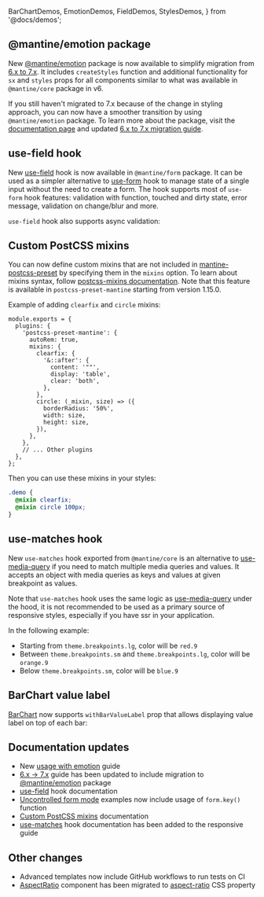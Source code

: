   BarChartDemos,
  EmotionDemos,
  FieldDemos,
  StylesDemos,
} from '@docs/demos';


## @mantine/emotion package

New [@mantine/emotion](/styles/emotion) package is now available to simplify migration
from [6.x to 7.x](/guides/6x-to-7x/). It includes `createStyles` function and additional
functionality for `sx` and `styles` props for all components similar to what was available
in `@mantine/core` package in v6.

If you still haven't migrated to 7.x because of the change in styling approach, you can now
have a smoother transition by using `@mantine/emotion` package. To learn more about the package,
visit the [documentation page](/styles/emotion) and updated [6.x to 7.x migration guide](/guides/6x-to-7x/).

<Demo data={EmotionDemos.usage} />

## use-field hook

New [use-field](/form/use-field) hook is now available in `@mantine/form` package.
It can be used as a simpler alternative to [use-form](/form/use-form) hook to manage state of a single input without the need to create a form.
The hook supports most of `use-form` hook features: validation with function, touched and
dirty state, error message, validation on change/blur and more.

<Demo data={FieldDemos.validateOnChange} />

`use-field` hook also supports async validation:

<Demo data={FieldDemos.asyncValidation} />

## Custom PostCSS mixins

You can now define custom mixins that are not included in [mantine-postcss-preset](/styles/postcss-preset) by specifying them
in the `mixins` option. To learn about mixins syntax, follow [postcss-mixins documentation](https://github.com/postcss/postcss-mixins#readme).
Note that this feature is available in `postcss-preset-mantine` starting from version 1.15.0.

Example of adding `clearfix` and `circle` mixins:

```tsx
module.exports = {
  plugins: {
    'postcss-preset-mantine': {
      autoRem: true,
      mixins: {
        clearfix: {
          '&::after': {
            content: '""',
            display: 'table',
            clear: 'both',
          },
        },
        circle: (_mixin, size) => ({
          borderRadius: '50%',
          width: size,
          height: size,
        }),
      },
    },
    // ... Other plugins
  },
};
```

Then you can use these mixins in your styles:

```scss
.demo {
  @mixin clearfix;
  @mixin circle 100px;
}
```

## use-matches hook

New `use-matches` hook exported from `@mantine/core` is an alternative to [use-media-query](/hooks/use-media-query/)
if you need to match multiple media queries and values. It accepts an object with media queries as keys and
values at given breakpoint as values.

Note that `use-matches` hook uses the same logic as [use-media-query](/hooks/use-media-query/) under the hood,
it is not recommended to be used as a primary source of responsive styles, especially if you have ssr in your application.

In the following example:

- Starting from `theme.breakpoints.lg`, color will be `red.9`
- Between `theme.breakpoints.sm` and `theme.breakpoints.lg`, color will be `orange.9`
- Below `theme.breakpoints.sm`, color will be `blue.9`

<Demo data={StylesDemos.useMatchesHook} />

## BarChart value label

[BarChart](/charts/bar-chart) now supports `withBarValueLabel` prop that allows
displaying value label on top of each bar:

<Demo data={BarChartDemos.barValueLabel} />

## Documentation updates

- New [usage with emotion](/styles/emotion) guide
- [6.x -> 7.x](//guides/6x-to-7x/) guide has been updated to include migration to [@mantine/emotion](/styles/emotion) package
- [use-field](/form/use-field) hook documentation
- [Uncontrolled form mode](/form/uncontrolled) examples now include usage of `form.key()` function
- [Custom PostCSS mixins](/styles/postcss-preset/#custom-mixins) documentation
- [use-matches](/styles/responsive/#use-matches-hook) hook documentation has been added to the responsive guide

## Other changes

- Advanced templates now include GitHub workflows to run tests on CI
- [AspectRatio](/core/aspect-ratio) component has been migrated to [aspect-ratio](https://developer.mozilla.org/en-US/docs/Web/CSS/aspect-ratio) CSS property
